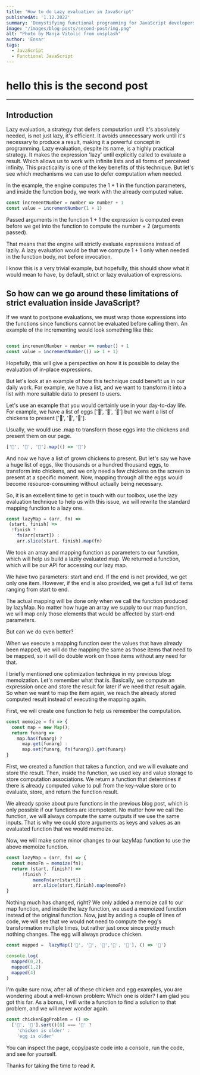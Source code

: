 ```yaml
---
title: 'How to do Lazy evaluation in JavaScript'
publishedAt: '1.12.2022'
summary: 'Demystifying functional programming for JavaScript developers. second post in series. In this one, we will be exploring the concept of lazy evaluation'
image: "/images/blog-posts/second-post/img.png"
alt: "Photo by Manja Vitolic from unsplash"
author: 'Ensar'
tags:
  - JavaScript
  - Functional JavaScript
---
```


# hello this is the second post

---

<H2>
Introduction
</H2>

Lazy evaluation, a strategy that defers computation until it's absolutely needed, is not just lazy, it's efficient. It avoids unnecessary work until it's necessary to produce a result, making it a powerful concept in programming.
Lazy evaluation, despite its name, is a highly practical strategy. It makes the expression 'lazy' until explicitly called to evaluate a result. Which allows us to work with infinite lists and all forms of perceived infinity. This practicality is one of the key benefits of this technique.
But let's see which mechanisms we can use to defer computation when needed.

In the example, the engine computes the 1 + 1 in the function parameters, and inside the function body, we work with the already computed value.

```js
const incrementNumber = number => number + 1
const value = incrementNumber(1 + 1)
```

Passed arguments in the function 1 + 1 the expression is computed even before we get into the function to compute the number + 2 (arguments passed).

That means that the engine will strictly evaluate expressions instead of lazily. A lazy evaluation would be that we compute 1 + 1 only when needed in the function body, not before invocation.

I know this is a very trivial example, but hopefully, this should show what it would mean to have, by default, strict or lazy evaluation of expressions.


<H2>
    So how can we go around these limitations of strict evaluation inside JavaScript?
</H2>

If we want to postpone evaluations, we must wrap those expressions into the functions since functions cannot be evaluated before calling them.
An example of the incrementing would look something like this:

```js

const incrementNumber = number => number() + 1
const value = incrementNumber(() => 1 + 1)
```

Hopefully, this will give a perspective on how it is possible to delay the evaluation of in-place expressions.

But let's look at an example of how this technique could benefit us in our daily work. For example, we have a list, and we want to transform it into a list with more suitable data to present to users.

Let's use an example that you would certainly use in your day-to-day life. For example, we have a list of eggs ['🥚', '🥚', '🥚'] but we want a list of chickens to present ['🐓', '🐓', '🐓'].


Usually, we would use .map to transform those eggs into the chickens and present them on our page.

```js
['🥚', '🥚', '🥚'].map(() => '🐓')
```
And now we have a list of grown chickens to present.
But let's say we have a huge list of eggs, like thousands or a hundred thousand eggs, to transform into chickens, and we only need a few chickens on the screen to present at a specific moment. Now, mapping through all the eggs would become resource-consuming without actually being necessary.

So, it is an excellent time to get in touch with our toolbox, use the lazy evaluation technique to help us with this issue,
we will rewrite the standard mapping function to a lazy one.

```js
const lazyMap = (arr, fn) =>
 (start, finish) =>
  !finish ?
    fn(arr[start]) :
    arr.slice(start, finish).map(fn)
```
We took an array and mapping function as parameters to our function, which will help us build a lazily evaluated map. We returned a function, which will be our API for accessing our lazy map.

We have two parameters: start and end. If the end is not provided, we get only one item. However, if the end is also provided, we get a full list of items ranging from start to end.

The actual mapping will be done only when we call the function produced by lazyMap. No matter how huge an array we supply to our map function, we will map only those elements that would be affected by start-end parameters.

But can we do even better?

When we execute a mapping function over the values that have already been mapped, we will do the mapping the same as those items that need to be mapped, so it will do double work on those items without any need for that.


I briefly mentioned one optimization technique in my previous blog: memoization. Let's remember what that is. Basically, we compute an expression once and store the result for later if we need that result again. So when we want to map the item again, we reach the already stored computed result instead of executing the mapping again.

First, we will create one function to help us remember the computation.

```js
const memoize = fn => {
  const map = new Map();
  return funarg =>
    map.has(funarg) ?
      map.get(funarg) :
      map.set(funarg, fn(funarg)).get(funarg)
}

```


First, we created a function that takes a function, and we will evaluate and store the result. Then, inside the function, we used key and value storage to store computation associations. We return a function that determines if there is already computed value to pull from the key-value store or to evaluate, store, and return the function result.

We already spoke about pure functions in the previous blog post, which is only possible if our functions are idempotent. No matter how we call the function, we will always compute the same outputs if we use the same inputs. That is why we could store arguments as keys and values as an evaluated function that we would memoize.

Now, we will make some minor changes to our lazyMap function to use the above memoize function.


```js
const lazyMap = (arr, fn) => {
  const memoFn = memoize(fn);
  return (start, finish?) =>
      !finish ?
          memoFn(arr[start]) :
          arr.slice(start,finish).map(memoFn)
}
```

Nothing much has changed, right? We only added a memoize call to our map function, and inside the lazy function, we used a memoized function instead of the original function. Now, just by adding a couple of lines of code, we will see that we would not need to compute the egg's transformation multiple times, but rather just once since pretty much nothing changes. The egg will always produce chicken.

```js
const mapped =  lazyMap(['🥚', '🥚', '🥚','🥚', '🥚'], () => '🐓')

console.log(
  mapped(0,2),
  mapped(1,2)
  mapped(4)
)
```
I'm quite sure now, after all of these chicken and egg examples, you are wondering about a well-known problem: Which one is older? I am glad you got this far. As a bonus, I will write a function to find a solution to that problem, and we will never wonder again.


```js
const chickenEggProblem = () =>
  ['🐓', '🥚'].sort()[0] === '🐓' ?
    'chicken is older' :
    'egg is older'
```

You can inspect the page, copy/paste code into a console, run the code, and see for yourself.

Thanks for taking the time to read it.


